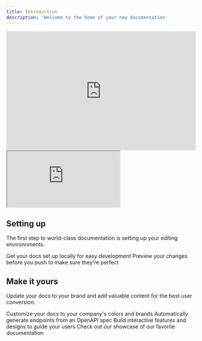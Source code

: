 ```yaml
---
title: Introduction
description: 'Welcome to the home of your new documentation'
---
```


<div style="position: relative; padding-bottom: calc(62.904761904761905% + 0px); height: 0;"><iframe src=https://app.supademo.com/embed/qZrOewFu0xR76I42DmorH frameborder="0" webkitallowfullscreen="true" mozallowfullscreen="true" allowfullscreen style="position: absolute; top: 0; left: 0; width: 100%; height: 100%;"></iframe></div>

<iframe src="https://app.supademo.com/embed/qZrOewFu0xR76I42DmorH"> </iframe>


## Setting up

The first step to world-class documentation is setting up your editing environnments.

<CardGroup cols={2}>
  <Card
    title="Edit Your Docs"
    icon="pen-to-square"
    href="https://mintlify.com/docs/quickstart"
  >
    Get your docs set up locally for easy development
  </Card>
  <Card
    title="Preview Changes"
    icon="image"
    href="https://mintlify.com/docs/development"
  >
    Preview your changes before you push to make sure they're perfect
  </Card>
</CardGroup>

## Make it yours

Update your docs to your brand and add valuable content for the best user conversion.

<CardGroup cols={2}>
  <Card
    title="Customize Style"
    icon="palette"
    href="https://mintlify.com/docs/settings/global"
  >
    Customize your docs to your company's colors and brands
  </Card>
  <Card
    title="Reference APIs"
    icon="code"
    href="https://mintlify.com/docs/api-playground/openapi"
  >
    Automatically generate endpoints from an OpenAPI spec
  </Card>
  <Card
    title="Add Components"
    icon="screwdriver-wrench"
    href="https://mintlify.com/docs/components/accordion"
  >
    Build interactive features and designs to guide your users
  </Card>
  <Card
    title="Get Inspiration"
    icon="stars"
    href="https://mintlify.com/showcase"
  >
    Check out our showcase of our favorite documentation
  </Card>
</CardGroup>
